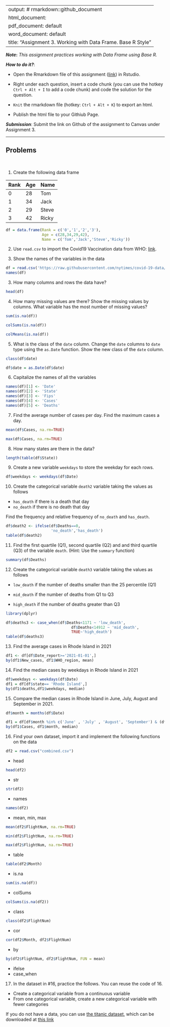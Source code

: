 
---
output: # rmarkdown::github_document
  html_document:
  pdf_document: default
  word_document: default
title: "Assignment 3.  Working with Data Frame. Base R Style"
---

***Note*:** *This assignment practices working with Data Frame using Base R.*

***How to do it?***: 

- Open the Rmarkdown file of this assignment ([link](assignment3.Rmd)) in Rstudio. 

- Right under each question, insert  a code chunk (you can use the hotkey `Ctrl + Alt + I` to add a code chunk) and code the solution for the question. 

- `Knit` the rmarkdown file (hotkey: `Ctrl + Alt + K`) to export an html.  

-  Publish the html file to your Githiub Page. 

***Submission***: Submit the link on Github of the assignment to Canvas under Assignment 3. 

-------

Problems
-------
 \

1. Create the following data frame

| Rank 	| Age 	| Name  	|
|:------	|:-----	|:-------	|
| 0    	| 28  	| Tom   	|
| 1    	| 34  	| Jack  	|
| 2    	| 29  	| Steve 	|
| 3    	| 42  	| Ricky 	|

```r
df = data.frame(Rank = c('0','1','2','3'),
                Age = c(28,34,29,42),
                Name = c('Tom','Jack','Steve','Ricky'))
```


2. Use `read.csv` to import the Covid19 Vaccination data from WHO: [link](https://raw.githubusercontent.com/nytimes/covid-19-data/master/us-states.csv).

2. Show the names of the variables in the data

```r
df = read.csv('https://raw.githubusercontent.com/nytimes/covid-19-data/master/us-states.csv')
names(df)
```
3. How many columns and rows the data have?

```r
head(df)
```



4. How many missing values are there?  Show the missing values by columns.  What variable has the most number of missing values?
```r
sum(is.na(df))
```
```r
colSums(is.na(df))
```
```r
colMeans(is.na(df))
```




5. What is the class of the `date` column. Change the `date` columns to `date` type using the `as.Date` function. Show the new class of the `date` column. 
```r
class(df$date)
```
```r
df$date = as.Date(df$date)
```



6. Capitalize the names of all the variables
```r
names(df)[1] <- 'Date'
names(df)[2] <- 'State'
names(df)[3] <- 'Fips'
names(df)[4] <- 'Cases'
names(df)[5] <- 'Deaths'
```


7. Find the average number of cases per day. Find the maximum cases a day.  
```r
mean(df$Cases, na.rm=TRUE)
```
```r
max(df$Cases, na.rm=TRUE)
```


8. How many states are there in the data?
```r
length(table(df$State))
```


9. Create a new variable `weekdays` to store the weekday for each rows. 

```r
df$weekdays <- weekdays(df$Date)
```


10. Create the categorical variable `death2` variable taking the values as follows

- `has_death` if there is a death that day
-  `no_death` if there is no death that day

Find the frequency and relative frequency of `no_death` and `has_death`. 

```r
df$death2 <- ifelse(df$Deaths==0,
                    'no_death','has_death')
table(df$death2)
```


11. Find the first quartile (Q1), second quartile (Q2) and and third quartile (Q3) of the variable `death`. (Hint:  Use the `summary` function)

```r
summary(df$Deaths)
```


12. Create the categorical variable `death3` variable taking the values as follows

- `low_death` if the number of deaths smaller than the 25 percentile (Q1)

- `mid_death` if the number of deaths from Q1 to Q3

- `high_death` if the number of deaths greater than Q3

```r
library(dplyr)
```
```r
df$deaths3 <- case_when(df$Deaths<1171 ~ 'low_death',
                             df$Deaths<14912 ~ 'mid_death',
                             TRUE~'high_death')
table(df$deaths3)
```


13. Find the average cases in Rhode Island in 2021

```r
df1 <- df[df$Date_report>='2021-01-01',]
by(df1$New_cases, df1$WHO_region, mean)
```


14. Find the median cases by weekdays in Rhode Island in 2021 

```r
df$weekdays <- weekdays(df$Date)
df1 = df[df$state== 'Rhode Island',]
by(df1$deaths,df1$weekdays, median)
```


15. Compare the median cases in Rhode Island in June, July, August and September in 2021. 

```r
df$month = months(df$Date)
```

```r
df1 = df[df$month %in% c('June' , 'July' , 'August', 'September') & (df$date >= '01-01-2021') & (df$date <= '12-31-2021') ,]
by(df1$Cases, df1$month, median)
```


16.  Find your own dataset, import it and implement the following functions on the data

```r
df2 = read.csv("combined.csv")
```


- head
```r
head(df2)
```

- str
```r
str(df2)
```

- names
```r
names(df2)
```

- mean, min, max
```r
mean(df2$FlightNum, na.rm=TRUE)
```
```r
min(df2$FlightNum, na.rm=TRUE)
```
```r
max(df2$FlightNum, na.rm=TRUE)
```

- table
```r
table(df2$Month)
```

- is.na
```r
sum(is.na(df))
```

- colSums
```r
colSums(is.na(df2))
```

- class
```r
class(df2$FlightNum)
```

- cor
```r
cor(df2$Month, df2$FlightNum)
```

- by
```r
by(df2$FlightNum, df2$FlightNum, FUN = mean)
```

- ifelse
- case_when

17.  In the dataset in #16, practice the follows.  You can reuse the code of 16. 

- Create a categorical variable from a continuous variable
- From one categorical variable, create a new categorical variable with fewer categories

If you do not have a data, you can use [the titanic dataset](https://www.kaggle.com/competitions/titanic/overview), which can be downloaded at [this link](../data/titanic.csv)
